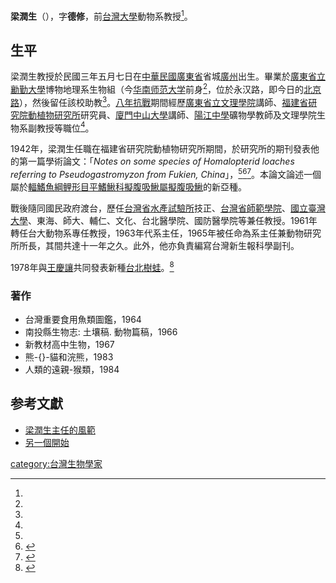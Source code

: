 {{Infobox_Person
| name = 梁潤生
|image= 
|box_width= 
|occupation= 動物學家、大學教授
| period = 
|birth_name=
| other_names =
| Sex =男
|birth_date= 1914年5月7日
|birth_place= {{ROC-1912|廣州市}}
|death_date= {{death date and age|2002|10|29|1914|5|7}}
|death_place= {{TWN}}[[台北市|台北市]]
| nationality ={{ROC}}
| residence =
| party =
| religion =
| spouse = 懿雅
| relatives = 
|education= 
| past = 
| 学部=畢業於[[廣東省立勷勤大學|勷勤大學]]博物地理系生物組
| work =
|awards=
}}

'''梁潤生'''（{{bd|1914年|5月7日|2002年|10月29日|catIdx=L梁,潤生}}），字'''德修'''，前[[台灣大學|台灣大學]]動物系教授<ref name=tf />。

==生平==
梁潤生教授於民國三年五月七日在[[中華民國|中華民國]][[廣東省_(中華民國)|廣東省]]省城[[廣州|廣州]]出生。畢業於[[廣東省立勷勤大學|廣東省立勷勤大學]]博物地理系生物組（今[[华南师范大学|华南师范大学]]前身<ref name="nd1" />，位於永汉路，即今日的[[北京路_(越秀区)|北京路]]），然後留任該校助教<ref name=tf />。[[八年抗戰|八年抗戰]]期間經歷[[廣東省立文理學院|廣東省立文理學院]]講師、[[福建省研究院動植物研究所|福建省研究院動植物研究所]]研究員、[[廈門中山大學|廈門中山大學]]講師、[[陽江中學|陽江中學]]礦物學教師及文理學院生物系副教授等職位<ref name=tf />。

1942年，梁潤生任職在福建省研究院動植物研究所期間，於研究所的期刊發表他的第一篇學術論文：「''Notes on some species of Homalopterid loaches referring to Pseudogastromyzon from Fukien, China''」，<ref name=tf /><ref>{{GBIF |id=115150622 |title=Pseudogastromyzon fasciatus changtingensis Liang, 1942 }}</ref><ref>{{cite journal |last=Liang |first=Y.-S. |year=1942 |url=https://eurekamag.com/research/023/176/023176875.php |title=Notes on some species of Homalopterid loaches referring to Pseudogastromyzon from Fukien, China |journal=Res. Inst. Zool. Bot. Fukien Prov. Acad. |volume=1 |pages=1-10 |access-date=2016-10-09 |archive-date=2017-03-05 |archive-url=https://web.archive.org/web/20170305002052/https://eurekamag.com/research/023/176/023176875.php |dead-url=no }}</ref>。本論文論述一個屬於[[輻鰭魚綱|輻鰭魚綱]][[鲤形目|鲤形目]][[平鰭鰍科|平鰭鰍科]][[擬腹吸鰍屬|擬腹吸鰍屬]][[擬腹吸鰍|擬腹吸鰍]]的新亞種。

戰後隨同國民政府渡台，歷任[[台灣省水產試驗所|台灣省水產試驗所]]技正、[[台灣省師範學院|台灣省師範學院]]、[[國立臺灣大學|國立臺灣大學]]、東海、師大、輔仁、文化、台北醫學院、國防醫學院等兼任教授。1961年轉任台大動物系專任教授，1963年代系主任，1965年被任命為系主任兼動物研究所所長，其間共達十一年之久。此外，他亦負責編寫台灣新生報科學副刊。

1978年與[[王慶讓|王慶讓]]共同發表新種[[台北樹蛙|台北樹蛙]]。<ref>{{cite web|title=臺北樹蛙|url=http://metadata.froghome.org/page.php?namecode=380052|publisher=台灣地區兩棲類物種描述資料|accessdate=2015-03-26|archive-url=https://web.archive.org/web/20190404114822/http://metadata.froghome.org/page.php?namecode=380052|archive-date=2019-04-04|dead-url=yes}}</ref>

===著作===
*台灣重要食用魚類圖鑑，1964
*南投縣生物志: 土壤稿. 動物篇稿，1966
*新教材高中生物，1967
*熊-{}-貓和浣熊，1983
*人類的遠親-猴類，1984

==参考文獻==
{{reflist|refs=
<ref name="nd1">{{cite web | url=http://www.scnu.edu.cn/scnu/NewsCenter/HSContext.jsp?tit=11172&column=INDEX__ | title=华南师范大学 厚德重教 成就万世师表 | publisher=南方都市报 | accessdate=2013-02-10 }}{{Dead link|date=2019年12月 |bot=InternetArchiveBot |fix-attempted=yes }}</ref>
<ref name=tf>{{cite news |url=http://www.taiwan-fisheries.com.tw/news/2002/news-021119-1.htm |title=台灣：梁潤生教授病逝 |publisher=水產出版社 |date=2002-11-19 |accessdate=2016-10-09 |language=zh-hant |archive-date=2016-05-27 |archive-url=https://web.archive.org/web/20160527163607/http://www.taiwan-fisheries.com.tw/news/2002/news-021119-1.htm |dead-url=no }}</ref>
}}
*[https://web.archive.org/web/20150402153342/http://zoology.lifescience.ntu.edu.tw/dept/memory_liang2.htm 梁潤生主任的風範]
*[https://web.archive.org/web/20150402114203/http://zoology.lifescience.ntu.edu.tw/dept/memory_liang.htm 另一個開始]

[[category:台灣生物學家|category:台灣生物學家]]